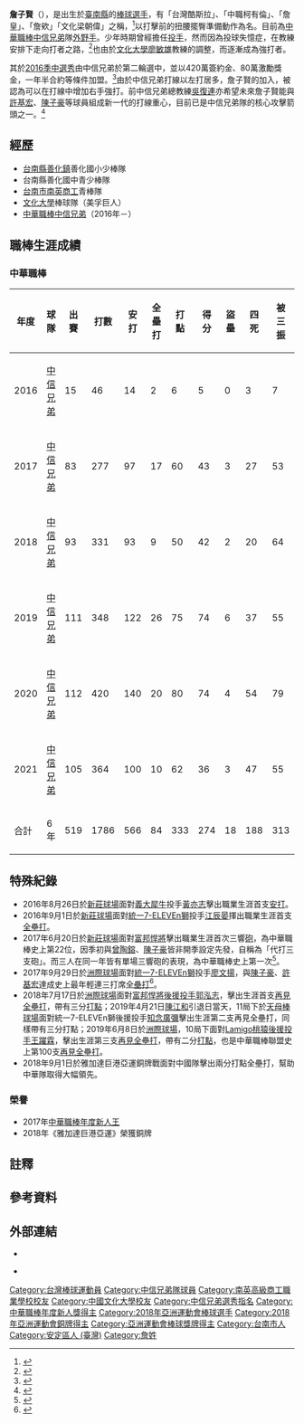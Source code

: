 {{Infobox CPBL player|
|name=詹子賢|
|image=|
|width=300|
|position=外野手|
|team=中信兄弟|
|number=39|
|bats=右|
|throws=右|
|birthdate={{birth_date_and_age|1994|2|24|mf=y}}|
|birthplace={{TWN}}[[臺南市|臺南市]][[安定區_(台灣)|安定區]]|
|debutdate=8月21日
|debutyear=2016年
|debutteam=中信兄弟
|statyear=2021年球季
|stat1label=打擊率
|stat1value=0.317
|stat2label=全壘打
|stat2value=84
|stat3label=打點
|stat3value=333
|stat4label=盜壘
|stat4value=18
|teams=<nowiki></nowiki> 
*[[中信兄弟|中信兄弟]]（2016年－）
|awards=<nowiki></nowiki>
*中華職棒年度總冠軍：2021
*[[中華職棒新人王|中華職棒新人王]]：2017
*[[中華職棒最佳十人獎|中華職棒最佳十人獎]]（外野手）：2019
*[[中華職棒金手套獎|中華職棒金手套獎]]（外野手）：2020、2021
*[[中華職棒單月MVP|中華職棒單月MVP]]：2018/07、2021/05
*[[中華職棒明星賽|中華職棒明星賽]]：2018、2019
*[[中華職棒總冠軍賽最有價值球員獎|中華職棒總冠軍賽最有價值球員獎]]：2021
}}

{{MedalTableTop}}
{{MedalCountry | {{TPE}} }}
{{MedalSport | 男子[[棒球|棒球]]}}
{{MedalCompetition|[[亞洲運動會棒球比賽|亞洲運動會]]}}
{{MedalBronze | [[2018年亞洲運動會棒球比賽|2018年 雅加達]]|[[中華成棒隊|隊際]]}}
{{MedalBottom}}

'''詹子賢'''（{{bd|1994年|2月24日|||CatIdx=詹}}），是出生於[[臺南縣|臺南縣]]的[[棒球|棒球]][[运动员|選手]]，有「台灣酷斯拉」、「中職柯有倫」、「詹皇」、「詹欸」「文化梁朝偉」之稱，<ref>{{Cite web |url=https://www.youtube.com/watch?v=mkR49xNnJEU |title=【CPBL27】季中選秀點將錄》台灣酷斯拉詹子賢 重砲出擊選秀黑馬 |access-date=2016-08-15 |archive-date=2017-05-11 |archive-url=https://web.archive.org/web/20170511033212/https://www.youtube.com/watch?v=mkR49xNnJEU |dead-url=no }}</ref>以打擊前的扭腰擺臀準備動作為名。目前為[[中華職棒|中華職棒]][[中信兄弟|中信兄弟]]隊[[外野手|外野手]]。少年時期曾經擔任[[投手|投手]]，然而因為投球失憶症，在教練安排下走向打者之路，<ref>{{Cite web |url=http://www.nownews.com/n/2012/02/09/421665 |title=青棒／昔日王牌棄投改打　南英詹子賢單場3安犀利 |access-date=2016-08-15 |archive-date=2017-03-27 |archive-url=https://web.archive.org/web/20170327164310/http://www.nownews.com/n/2012/02/09/421665 |dead-url=no }}</ref>也由於[[文化大學|文化大學]][[廖敏雄|廖敏雄]]教練的調整，而逐漸成為強打者。

其於[[中華職棒歷年選秀會#職棒二十七年（2016年）|2016季中選秀]]由中信兄弟於第二輪選中，並以420萬簽約金、80萬激勵獎金，一年半合約等條件加盟。<ref>{{Cite web |url=http://sports.ettoday.net/news/755792 |title=快訊／詹子賢簽約金420萬　月薪9萬 |access-date=2016-08-15 |archive-date=2020-08-05 |archive-url=https://web.archive.org/web/20200805222125/https://sports.ettoday.net/news/755792 |dead-url=no }}</ref>由於中信兄弟打線以左打居多，詹子賢的加入，被認為可以在打線中增加右手強打。前中信兄弟總教練[[吳復連|吳復連]]亦希望未來詹子賢能與[[許基宏|許基宏]]、[[陳子豪|陳子豪]]等球員組成新一代的打線重心，目前已是中信兄弟隊的核心攻擊箭頭之一。<ref>{{Cite web |url=http://www.appledaily.com.tw/appledaily/article/sports/20160628/37286454/ |title=中信轉型年輕化 詹子賢長打力夯 |access-date=2016-08-15 |archive-date=2017-03-27 |archive-url=https://web.archive.org/web/20170327132654/http://www.appledaily.com.tw/appledaily/article/sports/20160628/37286454/ |dead-url=no }}</ref>

==經歷==
*[[台南縣|台南縣]][[善化鎮|善化鎮]]善化國小少棒隊
*台南縣善化國中青少棒隊
*[[臺南市私立南英高級商工職業學校|台南市南英商工]]青棒隊
*[[文化大學|文化大學]]棒球隊（美孚巨人） 
*[[中華職棒|中華職棒]][[中信兄弟|中信兄弟]]（2016年－）

==職棒生涯成績==
===中華職棒===
{|Border=1 WIDTH=800PX
|- align=center
!年度||球隊||出賽||打數||安打||全壘打||打點||得分||盜壘||四死||被三振||壘打數||雙殺打||打擊率||上壘率||長打率||整體攻擊指數
|- align=center
|2016||[[中信兄弟|中信兄弟]]||15||46||14||2||6||5||0||3||7||21||1||0.304||0.347||0.457||0.804
|- align=center
|2017||[[中信兄弟|中信兄弟]]||83||277||97||17||60||43||3||27||53||169||4||0.350||0.403||0.610||1.013
|- align="center"
|2018||[[中信兄弟|中信兄弟]]||93||331||93||9||50||42||2||20||64||150||11||0.281||0.318||0.453||0.771
|- align="center"
|2019||[[中信兄弟|中信兄弟]]||111||348||122||26||75||74||6||37||55||222||9||0.351||0.408||0.638||1.046
|- align="center"
|2020||[[中信兄弟|中信兄弟]]||112||420||140||20||80||74||4||54||79||222||12||0.333||0.406||0.529||0.935
|- align="center"
|2021||[[中信兄弟|中信兄弟]]||105||364||100||10||62||36||3||47||55||151||14||0.275||0.356||0.415||0.771
|- style="color:black; background-color:yellow" align="center"
|合計||6年||519||1786||566||84||333||274||18||188||313||935||51||0.317||0.378||0.524||0.902
|}

==特殊紀錄==
*2016年8月26日於[[新莊體育場棒球場|新莊球場]]面對[[義大犀牛|義大犀牛]]投手[[黃亦志|黃亦志]]擊出職業生涯首支[[安打|安打]]。
*2016年9月1日於[[新莊體育場棒球場|新莊球場]]面對[[統一7-ELEVEn獅|統一7-ELEVEn獅]]投手[[江辰晏|江辰晏]]揮出職業生涯首支[[全壘打|全壘打]]。
*2017年6月20日於[[新莊體育場棒球場|新莊球場]]面對[[富邦悍將|富邦悍將]]擊出職業生涯首次三響[[全壘打|砲]]，為中華職棒史上第22位，因季初與[[曾陶鎔|曾陶鎔]]、[[陳子豪|陳子豪]]皆非開季設定先發，自稱為「代打三支砲」。而三人在同一年皆有單場三響砲的表現，為中華職棒史上第一次<ref>{{Cite web |url=http://sports.ltn.com.tw/news/breakingnews/2106731 |title=中職》「代打3支砲」接力單場3響砲 史總也有過 |access-date=2017-06-25 |archive-date=2018-12-17 |archive-url=https://web.archive.org/web/20181217040607/http://sports.ltn.com.tw/news/breakingnews/2106731 |dead-url=no }}</ref>。
*2017年9月29日於[[臺中市洲際棒球場|洲際球場]]面對[[統一7-ELEVEn獅|統一7-ELEVEn獅]]投手[[廖文揚|廖文揚]]，與[[陳子豪|陳子豪]]、[[許基宏|許基宏]]達成史上最年輕連三打席[[全壘打|全壘打]]<ref>{{Cite web |url=http://sports.ltn.com.tw/news/paper/1139468 |title=「誰說年輕人不行！」 兄弟連3打席轟 史上最嫩組合 |access-date=2017-10-14 |archive-date=2018-11-29 |archive-url=https://web.archive.org/web/20181129071844/http://sports.ltn.com.tw/news/paper/1139468 |dead-url=no }}</ref>。
*2018年7月17日於[[臺中市洲際棒球場|洲際球場]]面對[[富邦悍將|富邦悍將]][[後援投手|後援投手]][[郭泓志|郭泓志]]，擊出生涯首支[[再見全壘打|再見全壘打]]，帶有三分[[打點|打點]]；2019年4月21日[[陳江和_(棒球運動員)|陳江和]]引退日當天，11局下於[[臺北市立天母棒球場|天母棒球場]]面對統一7-ELEVEn獅後援投手[[知念廣彌|知念廣彌]]擊出生涯第二支再見全壘打，同樣帶有三分打點；2019年6月8日於[[臺中市洲際棒球場|洲際球場]]，10局下面對[[Lamigo桃猿|Lamigo桃猿]][[後援投手|後援投手]][[王躍霖|王躍霖]]，擊出生涯第三支[[再見全壘打|再見全壘打]]，帶有二分[[打點|打點]]，也是中華職棒聯盟史上第100支[[再見全壘打|再見全壘打]]。
*2018年9月1日於雅加達巨港亞運銅牌戰面對中國隊擊出兩分打點全壘打，幫助中華隊取得大幅領先。

===榮譽===
*2017年[[中華職棒年度新人王|中華職棒年度新人王]]
*2018年《雅加達巨港亞運》榮獲銅牌

==註釋==
{{ReflistH}}
{{NoteFoot}}
{{ReflistF}}
==參考資料==
{{Reflist}}
==外部連結==
* {{Instagram|c.t.h_39}}
{{台灣棒球維基館}}
{{中華職棒球員資料|id=k453|name=詹子賢}}
*{{Facebook|jimmy0224}}
{{start box}}
{{s-awards}}
{{s-before|[[王柏融|王柏融]]}}
{{s-title|[[中華職棒新人王|中華職棒新人王]]|2017年}}
{{s-after|[[施子謙|施子謙]]}}
{{s-before|[[王柏融|王柏融]]、[[陳子豪|陳子豪]]、[[藍寅倫|藍寅倫]]}}
{{s-title|[[中華職棒最佳十人獎|中華職棒最佳十人獎]]（外野手）|2019年}}
{{s-after|[[蘇智傑|蘇智傑]]、[[林安可|林安可]]、[[陳傑憲|陳傑憲]]}}
{{s-before|[[潘武雄|潘武雄]]}}
{{s-title|[[中華職棒總冠軍最有價值球員獎|中華職棒總冠軍最有價值球員獎]]|2021年}}
{{s-after|現任}}
{{s-before|[[詹子賢|詹子賢]]}}
{{s-title|[[中華職棒金手套獎|中華職棒金手套獎]]（外野手）|2021年}}
{{s-after|現任}}
{{end box}}
{{中信兄弟隊球員名單}}
{{中信兄弟2021年中華職棒總冠軍}}
{{中華職棒新人王}}
{{台灣大賽最有價值球員獎}}
{{2017年第一屆亞洲職棒冠軍爭霸賽}}
{{2018年第十八屆印尼雅加達亞運}}
{{DEFAULTSORT:Chan Tzu Hsien}}
[[Category:台灣棒球運動員|Category:台灣棒球運動員]]
[[Category:中信兄弟隊球員|Category:中信兄弟隊球員]]
[[Category:南英高級商工職業學校校友|Category:南英高級商工職業學校校友]]
[[Category:中國文化大學校友|Category:中國文化大學校友]]
[[Category:中信兄弟選秀指名|Category:中信兄弟選秀指名]]
[[Category:中華職棒年度新人獎得主|Category:中華職棒年度新人獎得主]]
[[Category:2018年亞洲運動會棒球選手|Category:2018年亞洲運動會棒球選手]]
[[Category:2018年亞洲運動會銅牌得主|Category:2018年亞洲運動會銅牌得主]]
[[Category:亞洲運動會棒球獎牌得主|Category:亞洲運動會棒球獎牌得主]]
[[Category:台南市人|Category:台南市人]]
[[Category:安定區人_(臺灣)|Category:安定區人 (臺灣)]]
[[Category:詹姓|Category:詹姓]]